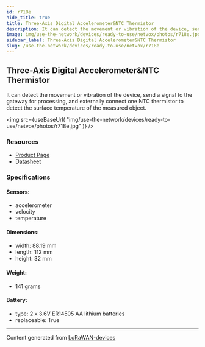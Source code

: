 ```yaml
---
id: r718e
hide_title: true
title: Three-Axis Digital Accelerometer&NTC Thermistor
description: It can detect the movement or vibration of the device, send a signal to the gateway for processing, and externally connect one NTC thermistor to detect the surface temperature of the measured object.
image: img/use-the-network/devices/ready-to-use/netvox/photos/r718e.jpg
sidebar_label: Three-Axis Digital Accelerometer&NTC Thermistor
slug: /use-the-network/devices/ready-to-use/netvox/r718e
---
```



## Three-Axis Digital Accelerometer&NTC Thermistor

It can detect the movement or vibration of the device, send a signal to the gateway for processing, and externally connect one NTC thermistor to detect the surface temperature of the measured object.

<img
src={useBaseUrl(
"img/use-the-network/devices/ready-to-use/netvox/photos/r718e.jpg"
)}
/>

### Resources

- [Product Page](http://www.netvox.com.tw/product.asp?pro=R718E)
- [Datasheet](http://www.netvox.com.tw/um/R718E/R718Edatasheet.pdf)

### Specifications

#### Sensors:
- accelerometer
- velocity
- temperature
#### Dimensions:
- width: 88.19 mm
- length: 112 mm
- height: 32 mm
#### Weight: 
- 141 grams
#### Battery: 
- type: 2 x 3.6V ER14505 AA lithium batteries
- replaceable: True



---
Content generated from [LoRaWAN-devices](https://github.com/TheThingsNetwork/lorawan-devices)